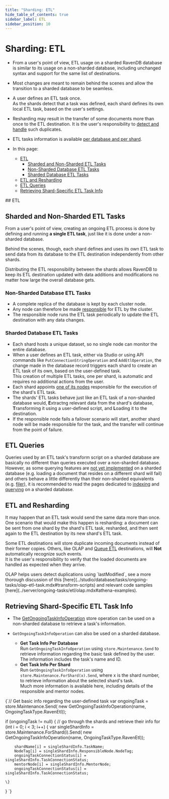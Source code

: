 ```yaml
---
title: "Sharding: ETL"
hide_table_of_contents: true
sidebar_label: ETL
sidebar_position: 10
---
```



# Sharding: ETL
<Admonition type="note" title="">

* From a user's point of view, ETL usage on a sharded RavenDB database 
  is similar to its usage on a non-sharded database, including unchanged 
  syntax and support for the same list of destinations.  
* Most changes are meant to remain behind the scenes and allow the 
  transition to a sharded database to be seamless.  
* A user defines an ETL task once.  
  As the shards detect that a task was defined, each shard defines 
  its own local ETL task, based on the user's settings.  
* Resharding may result in the transfer of some documents more than 
  once to the ETL destination. It is the user's responsibility to 
  [detect and handle](../sharding/etl.mdx#etl-and-resharding) such duplicates.  
* ETL tasks information is available [per database and per shard](../sharding/etl.mdx#retrieving-shard-specific-etl-task-info).  

* In this page:  
  * [ETL](../sharding/etl.mdx#etl)  
     * [Sharded and Non-Sharded ETL Tasks](../sharding/etl.mdx#sharded-and-non-sharded-etl-tasks)  
     * [Non-Sharded Database ETL Tasks](../sharding/etl.mdx#non-sharded-database-etl-tasks)  
     * [Sharded Database ETL Tasks](../sharding/etl.mdx#sharded-database-etl-tasks)  
  * [ETL and Resharding](../sharding/etl.mdx#etl-and-resharding)  
  * [ETL Queries](../sharding/etl.mdx#etl-queries)  
  * [Retrieving Shard-Specific ETL Task Info](../sharding/etl.mdx#retrieving-shard-specific-etl-task-info)  

</Admonition>
## ETL

## Sharded and Non-Sharded ETL Tasks

From a user's point of view, creating an ongoing ETL process is 
done by defining and running **a single ETL task**, just like it 
is done under a non-sharded database.  

Behind the scenes, though, each shard defines and uses its own 
ETL task to send data from its database to the ETL destination 
independently from other shards.  

Distributing the ETL responsibility between the shards allows 
RavenDB to keep its ETL destination updated with data additions 
and modifications no matter how large the overall database gets.  

### Non-Sharded Database ETL Tasks

* A complete replica of the database is kept by each cluster node.  
* Any node can therefore be made 
  [responsible](../server/clustering/distribution/highly-available-tasks.mdx#responsible-node) 
  for ETL by the cluster.  
* The responsible node runs the ETL task periodically to update 
  the ETL destination with any data changes.  
  
### Sharded Database ETL Tasks

* Each shard hosts a unique dataset, so no single node can 
  monitor the entire database.  
* When a user defines an ETL task, either via Studio or 
  using API commands like `PutConnectionStringOperation` 
  and `AddEtlOperation`, the change made in the database 
  record triggers each shard to create an ETL task of 
  its own, based on the user-defined task.  
  This creation of multiple ETL tasks, one per shard, is 
  automatic and requires no additional actions from the user.  
* Each shard appoints [one of its nodes](../sharding/overview.mdx#shard-replication) 
  responsible for the execution of the shard's ETL task.  
* The shards' ETL tasks behave just like an ETL task of 
  a non-sharded database would, **E**xtractng relevant 
  data from the shard's database, **T**ransforming it using 
  a user-defined script, and **L**oading it to the destination.  
* If the responsible node fails a failover scenario will start, 
  another shard node will be made responsible for the task, 
  and the transfer will continue from the point of failure.  



## ETL Queries

Queries used by an ETL task's transform script on a sharded 
database are basically no different than queries executed over 
a non-sharded database.  
However, as some querying features are 
[not yet implemented](../sharding/querying.mdx#unsupported-querying-features) 
on a sharded database (e.g. loading a document that resides 
on a different shard will fail) and others behave a little 
differently than their non-sharded equivalents (e.g. 
[filer](../sharding/querying.mdx#filtering-results-in-a-sharded-database)), 
it is recommended to read the pages dedicated to [indexing](../sharding/indexing.mdx) 
and [querying](../sharding/querying.mdx) on a sharded database.  



## ETL and Resharding

It may happen that an ETL task would send the same data more than once.  
One scenario that would make this happen is resharding: a document can 
be sent from one shard by the shard's ETL task, resharded, and then 
sent again to the ETL destination by its new shard's ETL task.  

Some ETL destinations will store duplicate incoming documents instead 
of their former copies. Others, like OLAP and [Queue ETL](../server/ongoing-tasks/etl/queue-etl/overview.mdx) 
destinations, will **Not** automatically recognize such events.  
It is the user's responsibility to verify that the loaded documents 
are handled as expected when they arrive.  

<Admonition type="note" title="">
OLAP helps users detect duplications using `lastModified`, see a more 
thorough discussion of this [here](../studio/database/tasks/ongoing-tasks/olap-etl-task.mdx#transform-scripts) 
and relevant code samples [here](../server/ongoing-tasks/etl/olap.mdx#athena-examples).  
</Admonition>



## Retrieving Shard-Specific ETL Task Info

* The [GetOngoingTaskInfoOperation](../client-api/operations/maintenance/ongoing-tasks/ongoing-task-operations.mdx) 
  store operation can be used on a non-sharded database to retrieve a task's information.  

* `GetOngoingTaskInfoOperation` can also be used on a sharded database.  
   * **Get Task Info Per Database**  
     Run `GetOngoingTaskInfoOperation` using `store.Maintenance.Send` 
     to retrieve information regarding the basic task defined by the user.  
     The information includes the task's name and ID.  
   * **Get Task Info Per Shard**  
     Run `GetOngoingTaskInfoOperation` using `store.Maintenance.ForShard(x).Send`, 
     where x is the shard number, to retrieve information about the selected 
     shard's task.  
     Much more information is available here, including details of the 
     responsible and mentor nodes.  
<TabItem value="get-shard-specific-info" label="get-shard-specific-info">
<CodeBlock language="csharp">
{`// Get basic info regarding the user-defined task
var ongoingTask = store.Maintenance.Send(
                new GetOngoingTaskInfoOperation(name, OngoingTaskType.RavenEtl));

if (ongoingTask != null)
\{
    // go through the shards and retrieve their info
    for (int i = 0; i < 3; i++)
    \{
        var singleShardInfo = store.Maintenance.ForShard(i).Send(
                new GetOngoingTaskInfoOperation(name, OngoingTaskType.RavenEtl));

        shardName[i] = singleShardInfo.TaskName;
        NodeTag[i] = singleShardInfo.ResponsibleNode.NodeTag;
        ongoingTaskConnectionStatus[i] = singleShardInfo.TaskConnectionStatus;
        mentorNode[i] = singleShardInfo.MentorNode;
        ongoingTaskConnectionStatus[i] = singleShardInfo.TaskConnectionStatus;

    \}
\}
`}
</CodeBlock>
</TabItem>  



